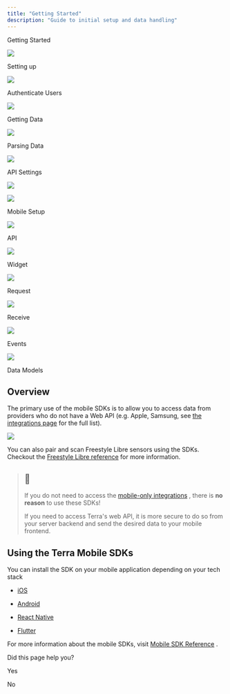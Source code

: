 ```yaml
---
title: "Getting Started"
description: "Guide to initial setup and data handling"
---
```

Getting Started  
  
![](https://terradocs.s3.eu-west-2.amazonaws.com/icons/getting-started.png)

Setting up  
  
![](https://terradocs.s3.eu-west-2.amazonaws.com/icons/install-on-backend.png)

Authenticate Users  
  
![](https://terradocs.s3.eu-west-2.amazonaws.com/icons/authenticate-users.png)

Getting Data  
  
![](https://terradocs.s3.eu-west-2.amazonaws.com/icons/receive-data.png)

Parsing Data  
  
![](https://terradocs.s3.eu-west-2.amazonaws.com/icons/understand-our-data.png)

API Settings  
  
![](https://terradocs.s3.eu-west-2.amazonaws.com/icons/customise-terra.png)

![](https://terradocs.s3.eu-west-2.amazonaws.com/icons/manage-integrations.png)  
  
Mobile Setup

![](https://terradocs.s3.eu-west-2.amazonaws.com/icons/api-data-models.png)  
  
API

![](https://terradocs.s3.eu-west-2.amazonaws.com/icons/widget.png)  
  
Widget

![](https://terradocs.s3.eu-west-2.amazonaws.com/icons/historical-data.png)  
  
Request

![](https://terradocs.s3.eu-west-2.amazonaws.com/icons/new-data.png)  
  
Receive

![](https://terradocs.s3.eu-west-2.amazonaws.com/icons/event-types.png)  
  
Events

![](https://terradocs.s3.eu-west-2.amazonaws.com/icons/api-data-models.png)  
  
Data Models

## Overview

The primary use of the mobile SDKs is to allow you to access data from providers who do not have a Web API (e.g. Apple, Samsung, see [the integrations page](/reference/integrations-1#sdk-based-integrations)
 for the full list).

![](https://files.readme.io/42482fd-mobile_sdk_cropped.png)

You can also pair and scan Freestyle Libre sensors using the SDKs. Checkout the [Freestyle Libre reference](/reference/freestyle-libre-guide)
 for more information.

> ## 🚧
> 
> If you do not need to access the [mobile-only integrations](/reference/integrations-1#sdk-based-integrations)
> , there is **no reason** to use these SDKs!
> 
> If you need to access Terra's web API, it is more secure to do so from your server backend and send the desired data to your mobile frontend.

## Using the Terra Mobile SDKs

You can install the SDK on your mobile application depending on your tech stack

*   [iOS](/docs/unified-api-manage-integrations-ios)
    
*   [Android](/docs/unified-api-manage-integrations-android)
    
*   [React Native](/docs/react-native-project)
    
*   [Flutter](/docs/unified-api-manage-integrations-flutter)
    

For more information about the mobile SDKs, visit [Mobile SDK Reference](/docs/backend-clients-reference-1)
.

Did this page help you?

Yes

No